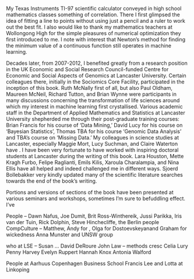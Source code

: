 \chapter{Acknowledgments}
\label{ch:acknowledgments}

My Texas Instruments TI-97 scientific calculator conveyed in high school mathematics classes something of correlation. There I first glimpsed the idea of fitting a line to points without using just a pencil and a ruler to work out the best fit. I also would like to thank my mathematics teachers at Wollongong High for the simple pleasures of numerical optimization they first introduced to me. I note with interest that Newton's method for finding the minimum value of a continuous function still operates in machine learning. 

Decades later, from 2007-2012, I benefited greatly from a research position in the UK Economic and Social Research Council-funded Centre for Economic and Social Aspects of Genomics at Lancaster University. Certain colleagues there, initially in the Sociomics Core Facility, participated in the inception of this  book. Ruth McNally first of all, but also Paul Oldham, Maureen McNeil, Richard Tutton, and Brian Wynne were participants in many discussions concerning the transformation of life sciences around which my interest in machine learning first crystallised. Various academic staff in the Department of Applied Mathematics and Statistics at Lancaster University shepherded me through their post-graduate training courses: Brian Francis for his course of 'Data Mining,' David Lucy for his course on 'Bayesian Statistics', Thomas TBA for his course 'Genomic Data Analysis' and TBA's course on 'Missing Data.' My colleagues in science studies at Lancaster, especially Maggie Mort, Lucy Suchman, and Claire Waterton have .  I have been very fortunate to have worked with inspiring doctoral students at Lancaster during the writing of this book. Lara Houston, Mette Kragh Furbo, Felipe Raglianti, Emils Kilis, Xaroula Charalampia, and Nina Ellis have all helped and indeed challenged me in different ways. Sjoerd Bollebakker very kindly updated many of the scientific literature searches towards the end of the book's writing. 

Portions and versions of sections of the book have been presented at various seminars and workshops, sometimes I'm sure to befuddling effect. I've 


People -- Dawn Nafus, Joe Dumit, Brit Ross-Winthereik, Jussi Parikka, Iris van der Tuin, Rick Dolphin, Steve Hinchecliffe, the Berlin people
CompCulture -- Matthew, Andy for , Olga for Dostoevskeyanand Graham for wickedness
Anna Munster and UNSW group

who at LSE -- Susan ... 
David DeRoure
John Law -- methods cresc
Celia Lury
Penny Harvey
Evelyn Ruppert
Hannah Knox
Antonia Walford

People at Aarhuus
Copenhagen Business School
Francis Lee and Lotta at Linkoping


